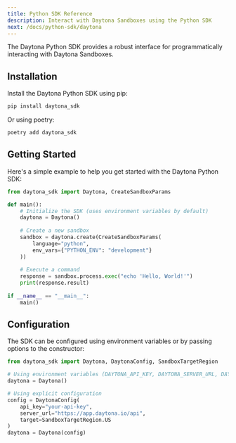 ```yaml
---
title: Python SDK Reference
description: Interact with Daytona Sandboxes using the Python SDK
next: /docs/python-sdk/daytona
---
```


The Daytona Python SDK provides a robust interface for programmatically interacting with Daytona Sandboxes.

## Installation

Install the Daytona Python SDK using pip:

```bash
pip install daytona_sdk
```

Or using poetry:

```bash
poetry add daytona_sdk
```

## Getting Started

Here's a simple example to help you get started with the Daytona Python SDK:

```python
from daytona_sdk import Daytona, CreateSandboxParams

def main():
    # Initialize the SDK (uses environment variables by default)
    daytona = Daytona()
    
    # Create a new sandbox
    sandbox = daytona.create(CreateSandboxParams(
        language="python",
        env_vars={"PYTHON_ENV": "development"}
    ))
    
    # Execute a command
    response = sandbox.process.exec("echo 'Hello, World!'")
    print(response.result)
    
if __name__ == "__main__":
    main()
```

## Configuration

The SDK can be configured using environment variables or by passing options to the constructor:

```python
from daytona_sdk import Daytona, DaytonaConfig, SandboxTargetRegion

# Using environment variables (DAYTONA_API_KEY, DAYTONA_SERVER_URL, DAYTONA_TARGET)
daytona = Daytona()

# Using explicit configuration
config = DaytonaConfig(
    api_key="your-api-key",
    server_url="https://app.daytona.io/api",
    target=SandboxTargetRegion.US
)
daytona = Daytona(config)
```
